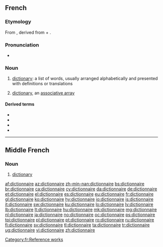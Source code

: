 ==French==

===Etymology===
From {{etyl|ML.|fr}} {{term/t|la|dictiōnārium||dictionary}}, derived from {{etyl|la|fr}} {{term/t|la|dictiō||saying, speaking}} + {{term/t|la|-ārium}}.

===Pronunciation===
* {{audio-pron|Fr-un dictionnaire-fr-ouest.ogg|ipa=/dik.sjɔ.nɛʁ/|xsampa=/dik.sjO.nER/|lang=fr|country=fr}}

===Noun===
{{fr-noun|m}}

# [[dictionary]]: a list of words, usually arranged alphabetically and presented with definitions or translations
# {{context|computing|lang=fr}} [[dictionary]], an [[associative array]]

====Derived terms====
* {{l/fr|dictionnairique}}
* {{l/fr|dictionnarisé}}
* {{l/fr|dictionnariser}}
* {{l/fr|dictionnariste}}

[[Category:fr:Reference works]]

----

==Middle French==

===Noun===
{{frm-noun|m}}

# [[dictionary]]

[[af:dictionnaire]]
[[az:dictionnaire]]
[[zh-min-nan:dictionnaire]]
[[bs:dictionnaire]]
[[br:dictionnaire]]
[[ca:dictionnaire]]
[[cy:dictionnaire]]
[[da:dictionnaire]]
[[de:dictionnaire]]
[[et:dictionnaire]]
[[el:dictionnaire]]
[[es:dictionnaire]]
[[eu:dictionnaire]]
[[fr:dictionnaire]]
[[gl:dictionnaire]]
[[ko:dictionnaire]]
[[hy:dictionnaire]]
[[io:dictionnaire]]
[[is:dictionnaire]]
[[it:dictionnaire]]
[[sw:dictionnaire]]
[[ku:dictionnaire]]
[[lo:dictionnaire]]
[[lv:dictionnaire]]
[[lb:dictionnaire]]
[[lt:dictionnaire]]
[[hu:dictionnaire]]
[[mk:dictionnaire]]
[[mg:dictionnaire]]
[[nl:dictionnaire]]
[[ja:dictionnaire]]
[[no:dictionnaire]]
[[oc:dictionnaire]]
[[ps:dictionnaire]]
[[tpi:dictionnaire]]
[[pl:dictionnaire]]
[[pt:dictionnaire]]
[[ro:dictionnaire]]
[[ru:dictionnaire]]
[[fi:dictionnaire]]
[[sv:dictionnaire]]
[[tl:dictionnaire]]
[[ta:dictionnaire]]
[[tr:dictionnaire]]
[[ug:dictionnaire]]
[[vi:dictionnaire]]
[[zh:dictionnaire]]